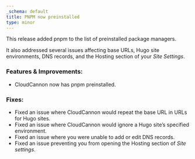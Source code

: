 ```yaml
---
_schema: default
title: PNPM now preinstalled
type: minor
---
```

This release added pnpm to the list of preinstalled package managers.

It also addressed several issues affecting base URLs, Hugo site environments, DNS records, and the Hosting section of your *Site Settings*.

### Features & Improvements:

* CloudCannon now has pnpm preinstalled.

### Fixes:

* Fixed an issue where CloudCannon would repeat the base URL in URLs for Hugo sites.
* Fixed an issue where CloudCannon would ignore a Hugo site’s specified environment.
* Fixed an issue where you were unable to add or edit DNS records.
* Fixed an issue preventing you from opening the Hosting section of *Site settings*.